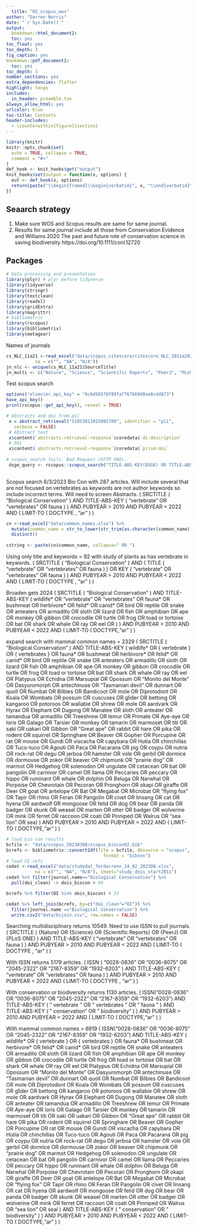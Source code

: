 ```yaml
---
  title: "02_scopus_wos"
author: "Darren Norris"
date: "`r Sys.Date()`"
output:
  bookdown::html_document2:
  toc: yes
toc_float: yes
toc_depth: 3
fig_caption: yes
bookdown::pdf_document2:
  toc: yes
toc_depth: 3
number_sections: yes
extra_dependencies: flafter
highlight: tango
includes:
  in_header: preamble.txe
always_allow_html: yes
urlcolor: blue
toc-title: Contents
header-includes:
  - \counterwithin{figure}{section}
---
```

  
```r
library(knitr)
knitr::opts_chunk$set(
  echo = TRUE, collapse = TRUE,
  comment = "#>" 
)
def_hook <- knit_hooks$get("output")
knit_hooks$set(output = function(x, options) {
  out <- def_hook(x, options)
  return(paste("\\begin{framed}\\begin{verbatim}", x, "\\end{verbatim}\\end{framed}", collapse = "\n"))
})
```

\newpage{}

## Seaarch strategy
1. Make sure WOS and Scopus results are same for same journal.
2. Results for same journal include all those from Conservation Evidence and Williams 2020 
The past and future role of conservation science in saving
biodiversity https://doi.org/10.1111/conl.12720

## Packages
```r
# Data processing and presentation
library(plyr) # plyr before tidyverse
library(tidyverse)
library(stringr)
library(textclean)
library(readxl)
library(gridExtra)
library(magrittr)
# bibliometric
library(rscopus)
library(bibliometrix)
library(metagear)


```

Names of journals
```r
cs_NLC_11a21 <-read_excel("data/scopus_citescore/citescore_NLC_2011a2021.xlsx", 
           na = c("", "NA", "N/A")) 
jn_nlc <- unique(cs_NLC_11a21$SourceTitle)
jn_multi <- c("Nature", "Science", "Scientific Reports", "PeerJ", "PLoS ONE")


```



Test scopus search 
```r
options("elsevier_api_key" = "0c6d56570f89faf767669d9ae8cdd873")
have_api_key()
print(rscopus::get_api_key(), reveal = TRUE)

# Abstracts and doi from pii
 x = abstract_retrieval("S1053811915002700", identifier = "pii",
   verbose = FALSE)
 # Abstract text
 x$content$`abstracts-retrieval-response`$coredata$`dc:description`
 # Doi
 x$content$`abstracts-retrieval-response`$coredata$`prism:doi`
 
# scopus_search fails. Bad Request (HTTP 400).
 dsge_query <- rscopus::scopus_search("TITLE-ABS-KEY(DSGE) OR TITLE-ABS-KEY(\"Dynamic Stochastic General Equilibrium\")", view = "COMPLETE")
 


```


Scopus search 8/3/2023 Bio Con with 287 articles.
Will include several that are not focused on vertebrates as keywords are not author keywords so include incorrect terms. Will need to screen Abstracts.
( SRCTITLE ( "Biological Conservation" ) AND TITLE-ABS-KEY ( "vertebrate" OR "vertebrates" OR fauna ) ) AND PUBYEAR > 2010 AND PUBYEAR < 2022 AND ( LIMIT-TO ( DOCTYPE , "ar" ) )

```r

cn <-read_excel("data/common_names.xlsx") %>% 
  mutate(common_name = str_to_lower(str_trim(as.character(common_name)))) %>% 
  distinct()
         
cstring <- paste(cn$common_name, collapse=" OR ")

```


Using only title and keywords = 92 with study of plants as has vertebrate in keywords.
( SRCTITLE ( "Biological Conservation" ) AND ( TITLE ( "vertebrate" OR "vertebrates" OR fauna ) ) OR KEY ( "vertebrate" OR "vertebrates" OR fauna ) ) AND PUBYEAR > 2010 AND PUBYEAR < 2022 AND ( LIMIT-TO ( DOCTYPE , "ar" ) )

Broaden gets 2024
( SRCTITLE ( "Biological Conservation" ) AND TITLE-ABS-KEY ( wildlife* OR "vertebrate" OR "vertebrates" OR fauna* OR bushmeat OR herbivore* OR felid* OR canid* OR bird OR reptile OR snake OR anteaters OR armadillo OR sloth OR lizard OR fish OR amphibian OR ape OR monkey OR gibbon OR crocodile OR turtle OR frog OR toad or tortoise OR bat OR shark OR whale OR ray OR eel OR ) ) AND PUBYEAR > 2010 AND PUBYEAR < 2022 AND ( LIMIT-TO ( DOCTYPE,"ar" ) )

expand search with mammal common names = 2329
( SRCTITLE ( "Biological Conservation" ) AND TITLE-ABS-KEY ( wildlife* OR { vertebrate } OR { vertebrates } OR fauna* OR bushmeat OR herbivore* OR felid* OR canid* OR bird OR reptile OR snake OR anteaters OR armadillo OR sloth OR lizard OR fish OR amphibian OR ape OR monkey OR gibbon OR crocodile OR turtle OR frog OR toad or tortoise OR bat OR shark OR whale OR ray OR eel OR Platypus OR Echidna OR Marsupial OR Opossum OR "Monito del Monte" OR Dasyuromorph OR antechinuse OR "Tasmanian devil" OR dunnart OR quoll OR Numbat OR Bilbies OR Bandicoot OR mole OR Diprotodont OR Koala OR Wombats OR possum OR cuscuses OR glider OR bettong OR kangaroo OR potoroos OR wallabie OR shrew OR mole OR aardvark OR Hyrax OR Elephant OR Dugong OR Manatee OR sloth OR anteater OR tamandua OR armadillo OR Treeshrew OR lemur OR Primate OR Aye-aye OR loris OR Galago OR Tarsier OR monkey OR tamarin OR marmoset OR titi OR saki OR uakari OR Gibbon OR "Great ape" OR rabbit OR hare OR pika OR rodent OR squirrel OR Springhare OR Beaver OR Gopher OR Porcupine OR rat OR mouse OR Gundi OR viscacha OR capybara OR Hutia OR chinchillas OR Tuco-tuco OR Agouti OR Paca OR Pacarana OR pig OR coypu OR nutria OR rock-rat OR degu OR jerboa OR hamster OR vole OR gerbil OR dormice OR dormouse OR zokor OR beaver OR chipmunk OR "prairie dog" OR marmot OR Hedgehog OR solenodon OR ungulate OR cetacean OR bat OR pangolin OR carnivor OR camel OR llama OR Peccaries OR peccary OR hippo OR ruminant OR whale OR dolphin OR Beluga OR Narwhal OR Porpoise OR Chevrotain OR Pecoran OR Pronghorn OR okapi OR giraffe OR Deer OR goat OR antelope OR Bat OR Megabat OR Microbat OR "flying fox" OR Tapir OR rhino OR Feran OR Pangolin OR civet OR linsang OR cat OR hyena OR aardwolf OR mongoose OR felid OR dog OR bear OR panda OR badger OR skunk OR weasel OR marten OR otter OR badger OR wolverine OR mink OR ferret OR raccoon OR coati OR Pinniped OR Walrus OR "sea lion" OR sea) ) AND PUBYEAR > 2010 AND PUBYEAR < 2022 AND ( LIMIT-TO ( DOCTYPE,"ar" ) )

```r
# load bio con results
bcfile <- "data/scopus_20230308/scopus_biocon02.bib"
bcrefs <- bibliometrix::convert2df(file = bcfile, dbsource = "scopus", 
                                     format = "bibtex") 
# load CE refs
cedat <-read_excel("data/studydat_fordarrenn_24_02_2023DN.xlsx", 
           na = c("", "NA", "N/A"), sheet="study_dois_start2011")
cedat %>% filter(journal.name=="Biological Conservation") %>% 
  pull(doi_clean) -> dois_biocon # 69

bcrefs %>% filter(DI %in% dois_biocon) # 53

cedat %>% left_join(bcrefs, by=c("doi_clean"="DI")) %>% 
  filter(journal.name =="Biological Conservation") %>% 
  write.csv2("data/bcjoin.csv", row.names = FALSE)
```



Searching multidisciplinary returns 10549. Need to use ISSN to pull journals.
( SRCTITLE ( {Nature} OR {Science} OR {Scientific Reports} OR {PeerJ} OR {PLoS ONE} ) AND TITLE-ABS-KEY ( "vertebrate" OR "vertebrates" OR fauna ) ) AND PUBYEAR > 2010 AND PUBYEAR < 2022 AND ( LIMIT-TO ( DOCTYPE , "ar" ) )

With ISSN returns 5179 articles.
( ISSN ( "0028-0836" OR "0036-8075" OR "2045-2322" OR "2167-8359" OR "1932-6203" ) AND TITLE-ABS-KEY ( "vertebrate" OR "vertebrates" OR fauna ) ) AND PUBYEAR > 2010 AND PUBYEAR < 2022 AND ( LIMIT-TO ( DOCTYPE , "ar" ) )

With conservation or biodiversity returns 1130 articles.
( ISSN("0028-0836" OR "0036-8075" OR "2045-2322" OR "2167-8359" OR "1932-6203") AND TITLE-ABS-KEY ( " vertebrate " OR " vertebrates " OR " fauna " ) AND TITLE-ABS-KEY ( " conservation" OR " biodiversity" ) ) AND PUBYEAR > 2010 AND PUBYEAR < 2022 AND ( LIMIT-TO ( DOCTYPE,"ar" ) )

With mammal common names = 6919
( ISSN("0028-0836" OR "0036-8075" OR "2045-2322" OR "2167-8359" OR "1932-6203") AND TITLE-ABS-KEY ( wildlife* OR { vertebrate } OR { vertebrates } OR fauna* OR bushmeat OR herbivore* OR felid* OR canid* OR bird OR reptile OR snake OR anteaters OR armadillo OR sloth OR lizard OR fish OR amphibian OR ape OR monkey OR gibbon OR crocodile OR turtle OR frog OR toad or tortoise OR bat OR shark OR whale OR ray OR eel OR Platypus OR Echidna OR Marsupial OR Opossum OR "Monito del Monte" OR Dasyuromorph OR antechinuse OR "Tasmanian devil" OR dunnart OR quoll OR Numbat OR Bilbies OR Bandicoot OR mole OR Diprotodont OR Koala OR Wombats OR possum OR cuscuses OR glider OR bettong OR kangaroo OR potoroos OR wallabie OR shrew OR mole OR aardvark OR Hyrax OR Elephant OR Dugong OR Manatee OR sloth OR anteater OR tamandua OR armadillo OR Treeshrew OR lemur OR Primate OR Aye-aye OR loris OR Galago OR Tarsier OR monkey OR tamarin OR marmoset OR titi OR saki OR uakari OR Gibbon OR "Great ape" OR rabbit OR hare OR pika OR rodent OR squirrel OR Springhare OR Beaver OR Gopher OR Porcupine OR rat OR mouse OR Gundi OR viscacha OR capybara OR Hutia OR chinchillas OR Tuco-tuco OR Agouti OR Paca OR Pacarana OR pig OR coypu OR nutria OR rock-rat OR degu OR jerboa OR hamster OR vole OR gerbil OR dormice OR dormouse OR zokor OR beaver OR chipmunk OR "prairie dog" OR marmot OR Hedgehog OR solenodon OR ungulate OR cetacean OR bat OR pangolin OR carnivor OR camel OR llama OR Peccaries OR peccary OR hippo OR ruminant OR whale OR dolphin OR Beluga OR Narwhal OR Porpoise OR Chevrotain OR Pecoran OR Pronghorn OR okapi OR giraffe OR Deer OR goat OR antelope OR Bat OR Megabat OR Microbat OR "flying fox" OR Tapir OR rhino OR Feran OR Pangolin OR civet OR linsang OR cat OR hyena OR aardwolf OR mongoose OR felid OR dog OR bear OR panda OR badger OR skunk OR weasel OR marten OR otter OR badger OR wolverine OR mink OR ferret OR raccoon OR coati OR Pinniped OR Walrus OR "sea lion" OR seal ) AND TITLE-ABS-KEY ( " conservation" OR " biodiversity" ) ) AND PUBYEAR > 2010 AND PUBYEAR < 2022 AND ( LIMIT-TO ( DOCTYPE,"ar" ) )